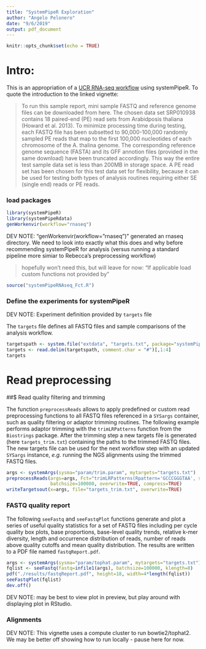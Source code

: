 ```yaml
---
title: "SystemPipeR Exploration"
author: "Angelo Pelonero"
date: "9/6/2019"
output: pdf_document
---
```


```r
knitr::opts_chunk$set(echo = TRUE)
```

# Intro:

This is an appropriation of a [UCR RNA-seq workflow](http://girke.bioinformatics.ucr.edu/GEN242/pages/mydoc/systemPipeRNAseq.html) using systemPipeR. To quote the introduction to the linked vignette:

> To run this sample report, mini sample FASTQ and reference genome files can be downloaded from here. The chosen data set SRP010938 contains 18 paired-end (PE) read sets from Arabidposis thaliana (Howard et al. 2013). To minimize processing time during testing, each FASTQ file has been subsetted to 90,000-100,000 randomly sampled PE reads that map to the first 100,000 nucleotides of each chromosome of the A. thalina genome. The corresponding reference genome sequence (FASTA) and its GFF annotion files (provided in the same download) have been truncated accordingly. This way the entire test sample data set is less than 200MB in storage space. A PE read set has been chosen for this test data set for flexibility, because it can be used for testing both types of analysis routines requiring either SE (single end) reads or PE reads.

### load packages
```r
library(systemPipeR)
library(systemPipeRdata)
genWorkenvir(workflow="rnaseq")
```
DEV NOTE: "genWorkenvir(workflow="rnaseq")" generated an rnaseq directory. We need to look into exactly what this does and why before recommending systemPipeR for analysis (versus running a standard pipeline more simiar to Rebecca's preprocessing workflow)

>hopefully won't need this, but will leave for now: "If applicable load custom functions not provided by"
```r
source("systemPipeRNAseq_Fct.R")
```

### Define the experiments for systemPipeR
DEV NOTE: Experiment definition provided by `targets` file

The `targets` file defines all FASTQ files and sample comparisons of the analysis workflow.
```r
targetspath <- system.file("extdata", "targets.txt", package="systemPipeR")
targets <- read.delim(targetspath, comment.char = "#")[,1:4]
targets
```

# Read preprocessing

##$ Read quality filtering and trimming

The function `preprocessReads` allows to apply predefined or custom read preprocessing functions to all FASTQ files referenced in a `SYSargs` container, such as quality filtering or adaptor trimming routines. The following example performs adaptor trimming with the `trimLRPatterns` function from the `Biostrings` package. After the trimming step a new targets file is generated (here `targets_trim.txt`) containing the paths to the trimmed FASTQ files. The new targets file can be used for the next workflow step with an updated `SYSargs` instance, _e.g._ running the NGS alignments using the trimmed FASTQ files.
```r
args <- systemArgs(sysma="param/trim.param", mytargets="targets.txt")
preprocessReads(args=args, Fct="trimLRPatterns(Rpattern='GCCCGGGTAA', subject=fq)",
                batchsize=100000, overwrite=TRUE, compress=TRUE)
writeTargetsout(x=args, file="targets_trim.txt", overwrite=TRUE)
```

### FASTQ quality report

The following `seeFastq` and `seeFastqPlot` functions generate and plot a series of useful 
quality statistics for a set of FASTQ files including per cycle quality box
plots, base proportions, base-level quality trends, relative k-mer
diversity, length and occurrence distribution of reads, number of reads
above quality cutoffs and mean quality distribution. The results are
written to a PDF file named `fastqReport.pdf`.

```r
args <- systemArgs(sysma="param/tophat.param", mytargets="targets.txt")
fqlist <- seeFastq(fastq=infile1(args), batchsize=100000, klength=8)
pdf("./results/fastqReport.pdf", height=18, width=4*length(fqlist))
seeFastqPlot(fqlist)
dev.off()
``` 

DEV NOTE: may be best to view plot in preview, but play around with displaying plot in RStudio.

### Alignments

DEV NOTE: This vignette uses a compute cluster to run bowtie2/tophat2. We may be better off showing how to run locally - pause here for now.

